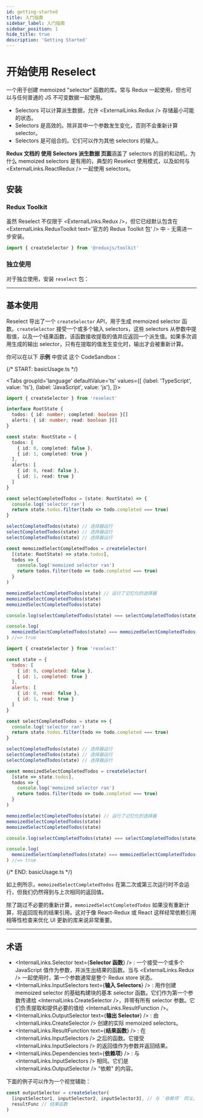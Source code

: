 ```yaml
---
id: getting-started
title: 入门指南
sidebar_label: 入门指南
sidebar_position: 1
hide_title: true
description: 'Getting Started'
---
```



# 开始使用 Reselect

一个用于创建 memoized "selector" 函数的库。常与 Redux 一起使用，但也可以与任何普通的 JS 不可变数据一起使用。

- Selectors 可以计算派生数据，允许 <ExternalLinks.Redux /> 存储最小可能的状态。
- Selectors 是高效的。除非其中一个参数发生变化，否则不会重新计算 selector。
- Selectors 是可组合的。它们可以作为其他 selectors 的输入。

**Redux 文档的 <Link to="https://cn.redux.js.org/usage/deriving-data-selectors">使用 Selectors 派生数据</Link> 页面**涵盖了 selectors 的目的和动机，为什么 memoized selectors 是有用的，典型的 Reselect 使用模式，以及如何与 <ExternalLinks.ReactRedux /> 一起使用 selectors。

## 安装

### Redux Toolkit

虽然 Reselect 不仅限于 <ExternalLinks.Redux />，但它已经默认包含在 <ExternalLinks.ReduxToolkit text='官方的 Redux Toolkit 包' /> 中 - 无需进一步安装。

```ts
import { createSelector } from '@reduxjs/toolkit'
```

### 独立使用

对于独立使用，安装 `reselect` 包：

<PackageTabs />

---

## 基本使用

Reselect 导出了一个 `createSelector` API，用于生成 memoized selector 函数。`createSelector` 接受一个或多个输入 selectors，这些 selectors 从参数中提取值，以及一个结果函数，该函数接收提取的值并应返回一个派生值。如果多次调用生成的输出 selector，只有在提取的值发生变化时，输出才会被重新计算。

你可以在以下 **示例** 中尝试 <Link to='https://codesandbox.io/s/reselect-example-g3k9gf?file=/src/index.js'>这个 CodeSandbox</Link>：

{/* START: basicUsage.ts */}

<Tabs
  groupId='language'
  defaultValue='ts'
  values={[
    {label: 'TypeScript', value: 'ts'},
    {label: 'JavaScript', value: 'js'},
  ]}>
  <TabItem value='ts'>

```ts title="basicUsage.ts"
import { createSelector } from 'reselect'

interface RootState {
  todos: { id: number; completed: boolean }[]
  alerts: { id: number; read: boolean }[]
}

const state: RootState = {
  todos: [
    { id: 0, completed: false },
    { id: 1, completed: true }
  ],
  alerts: [
    { id: 0, read: false },
    { id: 1, read: true }
  ]
}

const selectCompletedTodos = (state: RootState) => {
  console.log('selector ran')
  return state.todos.filter(todo => todo.completed === true)
}

selectCompletedTodos(state) // 选择器运行
selectCompletedTodos(state) // 选择器运行
selectCompletedTodos(state) // 选择器运行

const memoizedSelectCompletedTodos = createSelector(
  [(state: RootState) => state.todos],
  todos => {
    console.log('memoized selector ran')
    return todos.filter(todo => todo.completed === true)
  }
)

memoizedSelectCompletedTodos(state) // 运行了记忆化的选择器
memoizedSelectCompletedTodos(state)
memoizedSelectCompletedTodos(state)

console.log(selectCompletedTodos(state) === selectCompletedTodos(state)) //=> false

console.log(
  memoizedSelectCompletedTodos(state) === memoizedSelectCompletedTodos(state)
) //=> true
```

  </TabItem>
  <TabItem value='js'>

```js title="basicUsage.js"
import { createSelector } from 'reselect'

const state = {
  todos: [
    { id: 0, completed: false },
    { id: 1, completed: true }
  ],
  alerts: [
    { id: 0, read: false },
    { id: 1, read: true }
  ]
}

const selectCompletedTodos = state => {
  console.log('selector ran')
  return state.todos.filter(todo => todo.completed === true)
}

selectCompletedTodos(state) // 选择器运行
selectCompletedTodos(state) // 选择器运行
selectCompletedTodos(state) // 选择器运行

const memoizedSelectCompletedTodos = createSelector(
  [state => state.todos],
  todos => {
    console.log('memoized selector ran')
    return todos.filter(todo => todo.completed === true)
  }
)

memoizedSelectCompletedTodos(state) // 运行了记忆化的选择器
memoizedSelectCompletedTodos(state)
memoizedSelectCompletedTodos(state)

console.log(selectCompletedTodos(state) === selectCompletedTodos(state)) //=> false

console.log(
  memoizedSelectCompletedTodos(state) === memoizedSelectCompletedTodos(state)
) //=> true
```

  </TabItem>
</Tabs>

{/* END: basicUsage.ts */}

如上例所示，`memoizedSelectCompletedTodos` 在第二次或第三次运行时不会运行，但我们仍然得到与上次相同的返回值。

除了跳过不必要的重新计算，`memoizedSelectCompletedTodos` 如果没有重新计算，将返回现有的结果引用。这对于像 React-Redux 或 React 这样经常依赖引用相等性检查来优化 UI 更新的库来说非常重要。

---

## 术语

- <InternalLinks.Selector text={<b>Selector 函数</b>} />
  : 一个接受一个或多个 JavaScript 值作为参数，并派生出结果的函数。当与 <ExternalLinks.Redux /> 一起使用时，第一个参数通常是整个 Redux store 状态。
- <InternalLinks.InputSelectors text={<b>输入 Selectors</b>} />
  : 用作创建 memoized selector 的基础构建块的基本 selector 函数。它们作为第一个参数传递给 <InternalLinks.CreateSelector />，并带有所有 selector 参数。它们负责提取和提供必要的值给 <InternalLinks.ResultFunction />。
- <InternalLinks.OutputSelector text={<b>输出 Selector</b>} />
  : 由 <InternalLinks.CreateSelector /> 创建的实际 memoized selectors。
- <InternalLinks.ResultFunction text={<b>结果函数</b>} />
  : 在 <InternalLinks.InputSelectors /> 之后的函数。它接受 <InternalLinks.InputSelectors /> 的返回值作为参数并返回结果。
- <InternalLinks.Dependencies text={<b>依赖项</b>} />
  : 与 <InternalLinks.InputSelectors /> 相同。它们是 <InternalLinks.OutputSelector /> "依赖" 的内容。

下面的例子可以作为一个视觉辅助：

```ts
const outputSelector = createSelector(
  [inputSelector1, inputSelector2, inputSelector3], // 与 `依赖项` 同义。
  resultFunc // 结果函数
)
```
